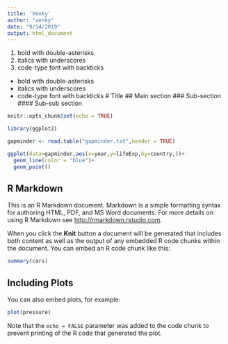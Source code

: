 ```yaml
---
title: 'Venky'
author: "venky"
date: "9/14/2019"
output: html_document
---
```


1.  bold with double-asterisks
1.  italics with underscores
1. code-type font with backticks
- bold with double-asterisks
- italics with underscores
- code-type font with backticks
#  Title
## Main section
### Sub-section
#### Sub-sub section
```r
knitr::opts_chunk$set(echo = TRUE)
```
```r
library(ggplot2)
```
```r
gapminder <- read.table("gapminder.txt",header = TRUE)
```
```r
ggplot(data=gapminder,aes(x=year,y=lifeExp,by=country,))+
  geom_line(color = "blue")+
  geom_point()
```

## R Markdown

This is an R Markdown document. Markdown is a simple formatting syntax for authoring HTML, PDF, and MS Word documents. For more details on using R Markdown see <http://rmarkdown.rstudio.com>.

When you click the **Knit** button a document will be generated that includes both content as well as the output of any embedded R code chunks within the document. You can embed an R code chunk like this:

```r
summary(cars)
```

## Including Plots

You can also embed plots, for example:

```r
plot(pressure)
```

Note that the `echo = FALSE` parameter was added to the code chunk to prevent printing of the R code that generated the plot.
